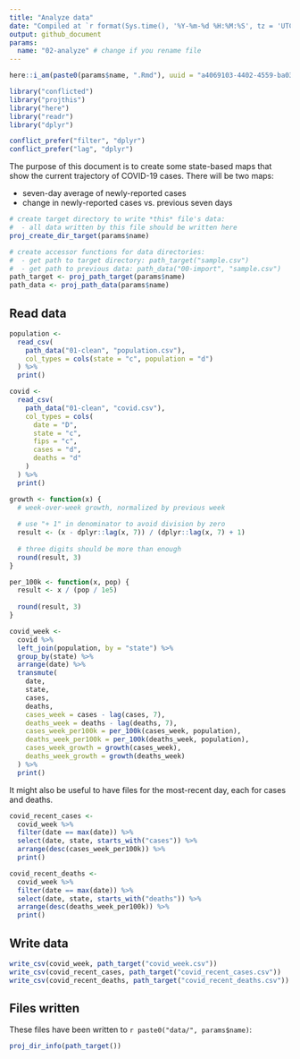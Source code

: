 ```yaml
---
title: "Analyze data"
date: "Compiled at `r format(Sys.time(), '%Y-%m-%d %H:%M:%S', tz = 'UTC')` UTC"
output: github_document
params:
  name: "02-analyze" # change if you rename file
---
```


```r
here::i_am(paste0(params$name, ".Rmd"), uuid = "a4069103-4402-4559-ba03-cca3df086442")

library("conflicted")
library("projthis")
library("here")
library("readr")
library("dplyr")

conflict_prefer("filter", "dplyr")
conflict_prefer("lag", "dplyr")
```

The purpose of this document is to create some state-based maps that show the current trajectory of COVID-19 cases. 
There will be two maps:

- seven-day average of newly-reported cases
- change in newly-reported cases vs. previous seven days

```r
# create target directory to write *this* file's data: 
#  - all data written by this file should be written here
proj_create_dir_target(params$name)

# create accessor functions for data directories:
#  - get path to target directory: path_target("sample.csv")
#  - get path to previous data: path_data("00-import", "sample.csv")
path_target <- proj_path_target(params$name)
path_data <- proj_path_data(params$name)
```

## Read data

```r
population <- 
  read_csv(
    path_data("01-clean", "population.csv"),
    col_types = cols(state = "c", population = "d")
  ) %>%
  print()
```


```r
covid <- 
  read_csv(
    path_data("01-clean", "covid.csv"),
    col_types = cols(
      date = "D", 
      state = "c", 
      fips = "c", 
      cases = "d", 
      deaths = "d"
    )
  ) %>%
  print()
```
```r
growth <- function(x) {
  # week-over-week growth, normalized by previous week
  
  # use "+ 1" in denominator to avoid division by zero
  result <- (x - dplyr::lag(x, 7)) / (dplyr::lag(x, 7) + 1) 
  
  # three digits should be more than enough
  round(result, 3)
}

per_100k <- function(x, pop) {
  result <- x / (pop / 1e5)
  
  round(result, 3)
}

covid_week <-
  covid %>%
  left_join(population, by = "state") %>%
  group_by(state) %>%
  arrange(date) %>%
  transmute(
    date,
    state,
    cases, 
    deaths,
    cases_week = cases - lag(cases, 7),
    deaths_week = deaths - lag(deaths, 7),
    cases_week_per100k = per_100k(cases_week, population),
    deaths_week_per100k = per_100k(deaths_week, population),
    cases_week_growth = growth(cases_week),
    deaths_week_growth = growth(deaths_week)
  ) %>%
  print()
```
It might also be useful to have files for the most-recent day, each for cases and deaths.

```r
covid_recent_cases <- 
  covid_week %>%
  filter(date == max(date)) %>%
  select(date, state, starts_with("cases")) %>%
  arrange(desc(cases_week_per100k)) %>%
  print()
```

```r
covid_recent_deaths <- 
  covid_week %>%
  filter(date == max(date)) %>%
  select(date, state, starts_with("deaths")) %>%
  arrange(desc(deaths_week_per100k)) %>%
  print()
```
## Write data

```r
write_csv(covid_week, path_target("covid_week.csv"))
write_csv(covid_recent_cases, path_target("covid_recent_cases.csv"))
write_csv(covid_recent_deaths, path_target("covid_recent_deaths.csv"))
```

## Files written

These files have been written to ```r paste0("data/", params$name)```:

```r
proj_dir_info(path_target())
```
